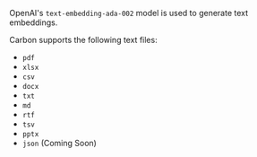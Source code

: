 OpenAI's `text-embedding-ada-002` model is used to generate text embeddings.

Carbon supports the following text files:

- `pdf`
- `xlsx`
- `csv`
- `docx`
- `txt`
- `md`
- `rtf`
- `tsv`
- `pptx`
- `json` (Coming Soon)